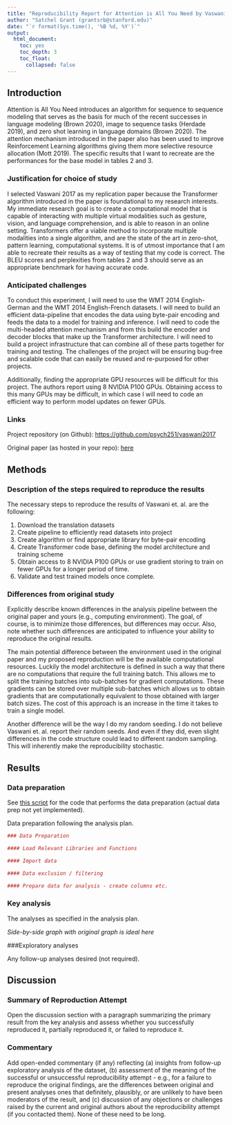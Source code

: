 ```yaml
---
title: "Reproducibility Report for Attention is All You Need by Vaswani et. al. (2017, NIPS Proceedings)"
author: "Satchel Grant (grantsrb@stanford.edu)"
date: "`r format(Sys.time(), '%B %d, %Y')`"
output:
  html_document:
    toc: yes
    toc_depth: 3
    toc_float:
      collapsed: false
---
```


<!-- Reproducibility reports should all use this template to standardize reporting across projects. These reports will be public supplementary materials that accompany the summary report(s) of the aggregate results. -->
## Introduction

Attention is All You Need introduces an algorithm for sequence to sequence modeling that serves as the basis for much of the recent successes in language modeling (Brown 2020), image to sequence tasks (Herdade 2019), and zero shot learning in language domains (Brown 2020). The attention mechanism introduced in the paper also has been used to improve Reinforcement Learning algorithms giving them more selective resource allocation (Mott 2019). The specific results that I want to recreate are the performances for the base model in tables 2 and 3. 


### Justification for choice of study

I selected Vaswani 2017 as my replication paper because the Transformer algorithm introduced in the paper is foundational to my research interests. My immediate research goal is to create a computational model that is capable of interacting with multiple virtual modalities such as gesture, vision, and language comprehension, and is able to reason in an online setting. Transformers offer a viable method to incorporate multiple modalities into a single algorithm, and are the state of the art in zero-shot, pattern learning, computational systems. It is of utmost importance that I am able to recreate their results as a way of testing that my code is correct. The BLEU scores and perplexities from tables 2 and 3 should serve as an appropriate benchmark for having accurate code.

### Anticipated challenges

To conduct this experiment, I will need to use the WMT 2014 English-German and the WMT 2014 English-French datasets. I will need to build an efficient data-pipeline that encodes the data using byte-pair encoding and feeds the data to a model for training and inference. I will need to code the multi-headed attention mechanism and from this build the encoder and decoder blocks that make up the Transformer architecture. I will need to build a project infrastructure that can combine all of these parts together for training and testing. The challenges of the project will be ensuring bug-free and scalable code that can easily be reused and re-purposed for other projects.

Additionally, finding the appropriate GPU resources will be difficult for this project. The authors report using 8 NVIDIA P100 GPUs. Obtaining access to this many GPUs may be difficult, in which case I will need to code an efficient way to perform model updates on fewer GPUs.


### Links

Project repository (on Github): [https://github.com/psych251/vaswani2017](https://github.com/psych251/vaswani2017)

Original paper (as hosted in your repo): [here](https://github.com/psych251/vaswani2017/blob/master/original_paper/Vaswani-AttentionIsAllYouNeed.pdf)

## Methods

### Description of the steps required to reproduce the results

The necessary steps to reproduce the results of Vaswani et. al. are the following:

1. Download the translation datasets
2. Create pipeline to efficiently read datasets into project
3. Create algorithm or find appropriate library for byte-pair encoding
4. Create Transformer code base, defining the model architecture and training scheme
5. Obtain access to 8 NVIDIA P100 GPUs or use gradient storing to train on fewer GPUs for a longer period of time.
6. Validate and test trained models once complete.

### Differences from original study

Explicitly describe known differences in the analysis pipeline between the original paper and yours (e.g., computing environment). The goal, of course, is to minimize those differences, but differences may occur. Also, note whether such differences are anticipated to influence your ability to reproduce the original results.

The main potential difference between the environment used in the original paper and my proposed reproduction will be the available computational resources. Luckily the model architecture is defined in such a way that there are no computations that require the full training batch. This allows me to split the training batches into sub-batches for gradient computations. These gradients can be stored over multiple sub-batches which allows us to obtain gradients that are computationally equivalent to those obtained with larger batch sizes. The cost of this approach is an increase in the time it takes to train a single model.

Another difference will be the way I do my random seeding. I do not believe Vaswani et. al. report their random seeds. And even if they did, even slight differences in the code structure could lead to different random sampling. This will inherently make the reproducibility stochastic.

## Results

### Data preparation

See [this script](https://github.com/psych251/vaswani2017/blob/master/transformer/transformer/datas.py) for the code that performs the data preparation (actual data prep not yet implemented).

Data preparation following the analysis plan.
	
```r
### Data Preparation

#### Load Relevant Libraries and Functions

#### Import data

#### Data exclusion / filtering

#### Prepare data for analysis - create columns etc.
```

### Key analysis

The analyses as specified in the analysis plan.  

*Side-by-side graph with original graph is ideal here*

###Exploratory analyses

Any follow-up analyses desired (not required).  

## Discussion

### Summary of Reproduction Attempt

Open the discussion section with a paragraph summarizing the primary result from the key analysis and assess whether you successfully reproduced it, partially reproduced it, or failed to reproduce it.  

### Commentary

Add open-ended commentary (if any) reflecting (a) insights from follow-up exploratory analysis of the dataset, (b) assessment of the meaning of the successful or unsuccessful reproducibility attempt - e.g., for a failure to reproduce the original findings, are the differences between original and present analyses ones that definitely, plausibly, or are unlikely to have been moderators of the result, and (c) discussion of any objections or challenges raised by the current and original authors about the reproducibility attempt (if you contacted them).  None of these need to be long.
